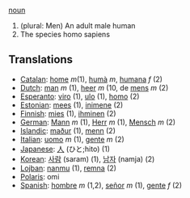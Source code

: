 [[noun]]

# (plural: Men) An adult male human
# The species homo sapiens

==Translations==
*[[Catalan]]: [[home]] ''m''(1), [[humà]] ''m'', [[humana]] ''f'' (2)
*[[Dutch]]: [[man]] ''m'' (1), [[heer]] ''m'' (10, de [[mens]] ''m'' (2)
*[[Esperanto]]: [[viro]] (1), [[ulo]] (1), [[homo]] (2)
*[[Estonian]]: [[mees]] (1), [[inimene]] (2)
*[[Finnish]]: [[mies]] (1), [[ihminen]] (2)
*[[German]]: [[Mann]] ''m'' (1), [[Herr]] ''m'' (1), [[Mensch]] ''m'' (2)
*[[Islandic]]: [[maður]] (1), [[menn]] (2)
*[[Italian]]: [[uomo]] ''m'' (1), [[gente]] ''m'' (2)
*[[Japanese]]: [[人]] (ひと;hito) (1)
*[[Korean]]: [[사람]] (saram) (1), [[남자]] (namja) (2)
*[[Lojban]]: [[nanmu]] (1), [[remna]] (2)
*[[Polaris]]: omi
*[[Spanish]]: [[hombre]] ''m'' (1,2), [[señor]] ''m'' (1), [[gente]] ''f'' (2)